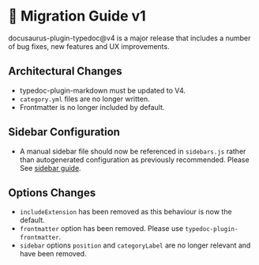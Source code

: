 
# 🚀 Migration Guide v1

<Callout>
  docusaurus-plugin-typedoc@v4 is a major release that includes a number of bug
  fixes, new features and UX improvements.
</Callout>

## Architectural Changes

- typedoc-plugin-markdown must be updated to V4.
- `category.yml` files are no longer written.
- Frontmatter is no longer included by default.

## Sidebar Configuration

- A manual sidebar file should now be referenced in `sidebars.js` rather than autogenerated configuration as previously recommended. Please See [sidebar guide](/plugins/docusaurus/sidebar).

## Options Changes

- `includeExtension` has been removed as this behaviour is now the default.
- `frontmatter` option has been removed. Please use `typedoc-plugin-frontmatter`.
- `sidebar` options `position` and `categoryLabel` are no longer relevant and have been removed.
